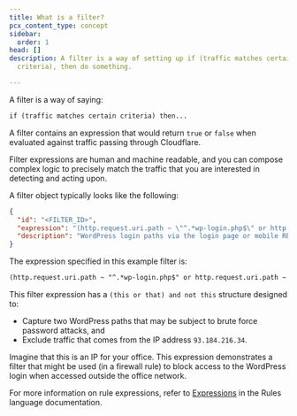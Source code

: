 ```yaml
---
title: What is a filter?
pcx_content_type: concept
sidebar:
  order: 1
head: []
description: A filter is a way of setting up if (traffic matches certain
  criteria), then do something.

---
```


A filter is a way of saying:

```txt
if (traffic matches certain criteria) then...
```

A filter contains an expression that would return `true` or `false` when evaluated against traffic passing through Cloudflare.

Filter expressions are human and machine readable, and you can compose complex logic to precisely match the traffic that you are interested in detecting and acting upon.

A filter object typically looks like the following:

```json
{
  "id": "<FILTER_ID>",
  "expression": "(http.request.uri.path ~ \"^.*wp-login.php$\" or http.request.uri.path ~ \"^.*xmlrpc.php$\") and ip.src ne 93.184.216.34",
  "description": "WordPress login paths via the login page or mobile RPC endpoint"
}
```

The expression specified in this example filter is:

```txt
(http.request.uri.path ~ "^.*wp-login.php$" or http.request.uri.path ~ "^.*xmlrpc.php$") and ip.src ne 93.184.216.34
```

This filter expression has a `(this or that) and not this` structure designed to:

* Capture two WordPress paths that may be subject to brute force password attacks, and
* Exclude traffic that comes from the IP address `93.184.216.34`.

Imagine that this is an IP for your office. This expression demonstrates a filter that might be used (in a firewall rule) to block access to the WordPress login when accessed outside the office network.

For more information on rule expressions, refer to [Expressions](/ruleset-engine/rules-language/expressions/) in the Rules language documentation.
